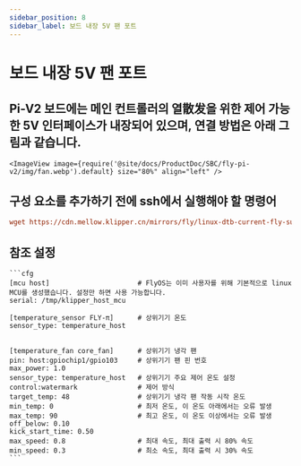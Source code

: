 ```yaml
---
sidebar_position: 8
sidebar_label: 보드 내장 5V 팬 포트
---
```





# 보드 내장 5V 팬 포트

## Pi-V2 보드에는 메인 컨트롤러의 열散发을 위한 제어 가능한 5V 인터페이스가 내장되어 있으며, 연결 방법은 아래 그림과 같습니다.
    <ImageView image={require('@site/docs/ProductDoc/SBC/fly-pi-v2/img/fan.webp').default} size="80%" align="left" />

## 구성 요소를 추가하기 전에 ssh에서 실행해야 할 명령어
```cfg
wget https://cdn.mellow.klipper.cn/mirrors/fly/linux-dtb-current-fly-sunxi64_3.3.5_arm64.deb && sudo dpkg -i linux-dtb-current-fly-sunxi64_3.3.5_arm64.deb
```

## 참조 설정

    ```cfg
    [mcu host]                      # FlyOS는 이미 사용자를 위해 기본적으로 linux MCU를 생성했습니다. 설정만 하면 사용 가능합니다.           
    serial: /tmp/klipper_host_mcu 

    [temperature_sensor FLY-π]      # 상위기기 온도
    sensor_type: temperature_host


    [temperature_fan core_fan]      # 상위기기 냉각 팬
    pin: host:gpiochip1/gpio103     # 상위기기 팬 핀 번호
    max_power: 1.0
    sensor_type: temperature_host   # 상위기기 주요 제어 온도 설정
    control:watermark               # 제어 방식
    target_temp: 48                 # 상위기기 냉각 팬 작동 시작 온도
    min_temp: 0                     # 최저 온도, 이 온도 아래에서는 오류 발생
    max_temp: 90                    # 최고 온도, 이 온도 이상에서는 오류 발생
    off_below: 0.10
    kick_start_time: 0.50
    max_speed: 0.8                  # 최대 속도, 최대 출력 시 80% 속도
    min_speed: 0.3                  # 최소 속도, 최대 출력 시 30% 속도
    ```
